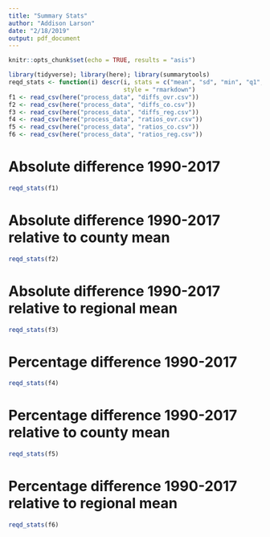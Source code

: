 ```yaml
---
title: "Summary Stats"
author: "Addison Larson"
date: "2/18/2019"
output: pdf_document
---
```


```r
knitr::opts_chunk$set(echo = TRUE, results = "asis")
```

```r
library(tidyverse); library(here); library(summarytools)
reqd_stats <- function(i) descr(i, stats = c("mean", "sd", "min", "q1", "med", "q3", "max"),
                                style = "rmarkdown")
f1 <- read_csv(here("process_data", "diffs_ovr.csv"))
f2 <- read_csv(here("process_data", "diffs_co.csv"))
f3 <- read_csv(here("process_data", "diffs_reg.csv"))
f4 <- read_csv(here("process_data", "ratios_ovr.csv"))
f5 <- read_csv(here("process_data", "ratios_co.csv"))
f6 <- read_csv(here("process_data", "ratios_reg.csv"))
```

# Absolute difference 1990-2017
```r
reqd_stats(f1)
```

# Absolute difference 1990-2017 relative to county mean
```r
reqd_stats(f2)
```

# Absolute difference 1990-2017 relative to regional mean
```r
reqd_stats(f3)
```

# Percentage difference 1990-2017
```r
reqd_stats(f4)
```

# Percentage difference 1990-2017 relative to county mean
```r
reqd_stats(f5)
```

# Percentage difference 1990-2017 relative to regional mean
```r
reqd_stats(f6)
```